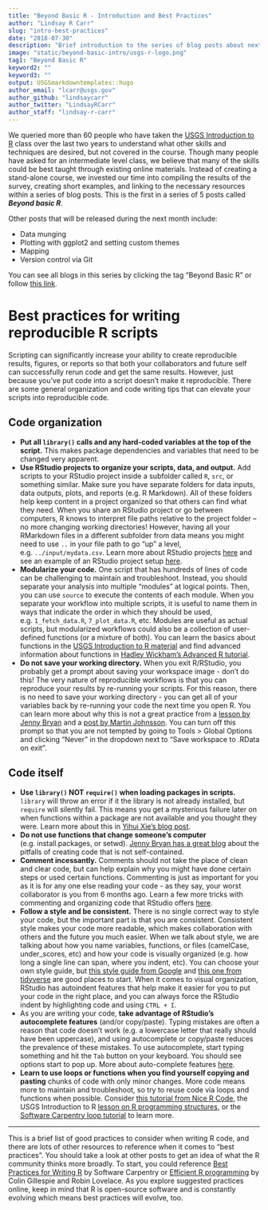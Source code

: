 ```yaml
---
title: "Beyond Basic R - Introduction and Best Practices"
author: "Lindsay R Carr"
slug: "intro-best-practices"
date: "2018-07-30"
description: "Brief introduction to the series of blog posts about next steps after learning basic R, plus some tips on best practices for scripting in R."
image: "static/beyond-basic-intro/usgs-r-logo.png"
tag1: "Beyond Basic R"
keyword2: ""
keyword3: ""
output: USGSmarkdowntemplates::hugo
author_email: "lcarr@usgs.gov"
author_github: "lindsaycarr"
author_twitter: "LindsayRCarr"
author_staff: "lindsay-r-carr"
---
```


We queried more than 60 people who have taken the [USGS Introduction to R](http://owi.usgs.gov/R/training-curriculum/intro-curriculum) class over the last two years to understand what other skills and techniques are desired, but not covered in the course. Though many people have asked for an intermediate level class, we believe that many of the skills could be best taught through existing online materials. Instead of creating a stand-alone course, we invested our time into compiling the results of the survey, creating short examples, and linking to the necessary resources within a series of blog posts. This is the first in a series of 5 posts called **_Beyond basic R_**. 

Other posts that will be released during the next month include:

* Data munging
* Plotting with ggplot2 and setting custom themes
* Mapping
* Version control via Git

You can see all blogs in this series by clicking the tag “Beyond Basic R” or follow [this link](http://owi.usgs.gov/blog/tags/beyond-basic-r/).

# Best practices for writing reproducible R scripts

Scripting can significantly increase your ability to create reproducible results, figures, or reports so that both your collaborators and future self can successfully rerun code and get the same results. However, just because you’ve put code into a script doesn’t make it reproducible. There are some general organization and code writing tips that can elevate your scripts into reproducible code. 

## Code organization

* **Put all `library()` calls and any hard-coded variables at the top of the script.** This makes package dependencies and variables that need to be changed very apparent.
* **Use RStudio projects to organize your scripts, data, and output.** Add scripts to your RStudio project inside a subfolder called `R`, `src`, or something similar. Make sure you have separate folders for data inputs, data outputs, plots, and reports (e.g. R Markdown). All of these folders help keep content in a project organized so that others can find what they need. When you share an RStudio project or go between computers, R knows to interpret file paths relative to the project folder -- no more changing working directories! However, having all your RMarkdown files in a different subfolder from data means you might need to use `..` in your file path to go “up” a level, e.g. `../input/mydata.csv`. Learn more about RStudio projects [here](https://support.rstudio.com/hc/en-us/articles/200526207-Using-Projects) and see an example of an RStudio project setup [here](https://github.com/USGS-R/exampleRproj).
* **Modularize your code.** One script that has hundreds of lines of code can be challenging to maintain and troubleshoot. Instead, you should separate your analysis into multiple “modules” at logical points. Then, you can use `source` to execute the contents of each module. When you separate your workflow into multiple scripts, it is useful to name them in ways that indicate the order in which they should be used, e.g. `1_fetch_data.R`, `7_plot_data.R`, etc. Modules are useful as actual scripts, but modularized workflows could also be a collection of user-defined functions (or a mixture of both). You can learn the basics about functions in the [USGS Introduction to R material](https://owi.usgs.gov/R/training-curriculum/intro-curriculum/Reproduce/#functions-in-r) and find advanced information about functions in [Hadley Wickham’s Advanced R tutorial](http://adv-r.had.co.nz/Functions.html). 
* **Do not save your working directory.** When you exit R/RStudio, you probably get a prompt about saving your workspace image - don’t do this! The very nature of reproducible workflows is that you can reproduce your results by re-running your scripts. For this reason, there is no need to save your working directory - you can get all of your variables back by re-running your code the next time you open R. You can learn more about why this is not a great practice from a [lesson by Jenny Bryan](http://stat545.com/block002_hello-r-workspace-wd-project.html#workspace-.rdata) and a [post by Martin Johnsson](https://onunicornsandgenes.blog/2017/04/02/using-r-dont-save-your-workspace/). You can turn off this prompt so that you are not tempted by going to Tools > Global Options and clicking “Never” in the dropdown next to “Save workspace to .RData on exit”.

## Code itself

* **Use `library()` NOT `require()` when loading packages in scripts.** `library` will throw an error if it the library is not already installed, but `require` will silently fail. This means you get a mysterious failure later on when functions within a package are not available and you thought they were. Learn more about this in [Yihui Xie’s blog post](https://yihui.name/en/2014/07/library-vs-require/).
* **Do not use functions that change someone’s computer** (e.g. install.packages, or setwd). [Jenny Bryan has a great blog](https://www.tidyverse.org/articles/2017/12/workflow-vs-script/) about the pitfalls of creating code that is not self-contained.
* **Comment incessantly.** Comments should not take the place of clean and clear code, but can help explain why you might have done certain steps or used certain functions. Commenting is just as important for you as it is for any one else reading your code - as they say, your worst collaborator is you from 6 months ago. Learn a few more tricks with commenting and organizing code that RStudio offers [here](https://support.rstudio.com/hc/en-us/articles/200484568-Code-Folding-and-Sections).
* **Follow a style and be consistent.** There is no single correct way to style your code, but the important part is that you are consistent. Consistent style makes your code more readable, which makes collaboration with others and the future you much easier. When we talk about style, we are talking about how you name variables, functions, or files (camelCase, under_scores, etc) and how your code is visually organized (e.g. how long a single line can span, where you indent, etc). You can choose your own style guide, but [this style guide from Google](https://google.github.io/styleguide/Rguide.xml) and [this one from tidyverse](http://style.tidyverse.org/) are good places to start. When it comes to visual organization, RStudio has autoindent features that help make it easier for you to put your code in the right place, and you can always force the RStudio indent by highlighting code and using `CTRL + I`. 
* As you are writing your code, **take advantage of RStudio’s autocomplete features** (and/or copy/paste). Typing mistakes are often a reason that code doesn’t work (e.g. a lowercase letter that really should have been uppercase), and using autocomplete or copy/paste reduces the prevalence of these mistakes. To use autocomplete, start typing something and hit the `Tab` button on your keyboard. You should see options start to pop up. More about auto-complete features [here](https://support.rstudio.com/hc/en-us/articles/205273297-Code-Completion).
* **Learn to use loops or functions when you find yourself copying and pasting** chunks of code with only minor changes. More code means more to maintain and troubleshoot, so try to reuse code via loops and functions when possible. Consider [this tutorial from Nice R Code](https://nicercode.github.io/guides/repeating-things/), the USGS Introduction to R [lesson on R programming structures](https://owi.usgs.gov/R/training-curriculum/intro-curriculum/Reproduce/), or the [Software Carpentry loop tutorial](https://swcarpentry.github.io/r-novice-inflammation/15-supp-loops-in-depth/) to learn more.

***

This is a brief list of good practices to consider when writing R code, and there are lots of other resources to reference when it comes to “best practices”. You should take a look at other posts to get an idea of what the R community thinks more broadly. To start, you could reference [Best Practices for Writing R](https://swcarpentry.github.io/r-novice-inflammation/06-best-practices-R/) by Software Carpentry or [Efficient R programming](https://csgillespie.github.io/efficientR/coding-style.html) by Colin Gillespie and Robin Lovelace. As you explore suggested practices online, keep in mind that R is open-source software and is constantly evolving which means best practices will evolve, too.
